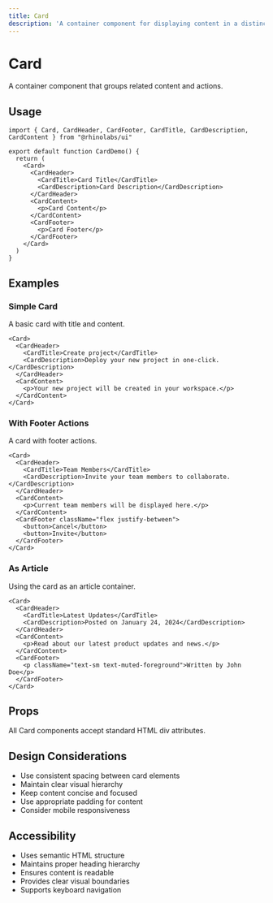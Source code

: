 ```yaml
---
title: Card
description: 'A container component for displaying content in a distinct visual section.'
---
```


# Card

A container component that groups related content and actions.

## Usage

```tsx
import { Card, CardHeader, CardFooter, CardTitle, CardDescription, CardContent } from "@rhinolabs/ui"

export default function CardDemo() {
  return (
    <Card>
      <CardHeader>
        <CardTitle>Card Title</CardTitle>
        <CardDescription>Card Description</CardDescription>
      </CardHeader>
      <CardContent>
        <p>Card Content</p>
      </CardContent>
      <CardFooter>
        <p>Card Footer</p>
      </CardFooter>
    </Card>
  )
}
```

## Examples

### Simple Card

A basic card with title and content.

```tsx
<Card>
  <CardHeader>
    <CardTitle>Create project</CardTitle>
    <CardDescription>Deploy your new project in one-click.</CardDescription>
  </CardHeader>
  <CardContent>
    <p>Your new project will be created in your workspace.</p>
  </CardContent>
</Card>
```

### With Footer Actions

A card with footer actions.

```tsx
<Card>
  <CardHeader>
    <CardTitle>Team Members</CardTitle>
    <CardDescription>Invite your team members to collaborate.</CardDescription>
  </CardHeader>
  <CardContent>
    <p>Current team members will be displayed here.</p>
  </CardContent>
  <CardFooter className="flex justify-between">
    <button>Cancel</button>
    <button>Invite</button>
  </CardFooter>
</Card>
```

### As Article

Using the card as an article container.

```tsx
<Card>
  <CardHeader>
    <CardTitle>Latest Updates</CardTitle>
    <CardDescription>Posted on January 24, 2024</CardDescription>
  </CardHeader>
  <CardContent>
    <p>Read about our latest product updates and news.</p>
  </CardContent>
  <CardFooter>
    <p className="text-sm text-muted-foreground">Written by John Doe</p>
  </CardFooter>
</Card>
```

## Props

All Card components accept standard HTML div attributes.

## Design Considerations

- Use consistent spacing between card elements
- Maintain clear visual hierarchy
- Keep content concise and focused
- Use appropriate padding for content
- Consider mobile responsiveness

## Accessibility

- Uses semantic HTML structure
- Maintains proper heading hierarchy
- Ensures content is readable
- Provides clear visual boundaries
- Supports keyboard navigation
